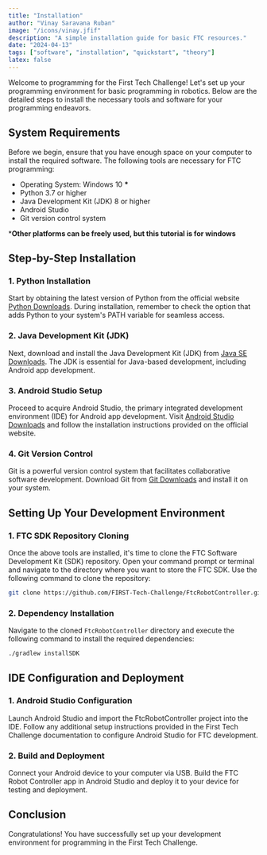 ```yaml
---
title: "Installation"
author: "Vinay Saravana Ruban"
image: "/icons/vinay.jfif"
description: "A simple installation guide for basic FTC resources."
date: "2024-04-13"
tags: ["software", "installation", "quickstart", "theory"]
latex: false
---
```


Welcome to programming for the First Tech Challenge! Let's set up your programming environment for basic programming in robotics. Below are the detailed steps to install the necessary tools and software for your programming endeavors.

## System Requirements

Before we begin, ensure that you have enough space on your computer to install the required software. The following tools are necessary for FTC programming:

- Operating System: Windows 10 **\***
- Python 3.7 or higher
- Java Development Kit (JDK) 8 or higher
- Android Studio
- Git version control system

\***Other platforms can be freely used, but this tutorial is for windows**

## Step-by-Step Installation

### 1. Python Installation

Start by obtaining the latest version of Python from the official website [Python Downloads](https://www.python.org/downloads/). During installation, remember to check the option that adds Python to your system's PATH variable for seamless access.

### 2. Java Development Kit (JDK)

Next, download and install the Java Development Kit (JDK) from [Java SE Downloads](https://www.oracle.com/java/technologies/javase-jdk8-downloads.html). The JDK is essential for Java-based development, including Android app development.

### 3. Android Studio Setup

Proceed to acquire Android Studio, the primary integrated development environment (IDE) for Android app development. Visit [Android Studio Downloads](https://developer.android.com/studio) and follow the installation instructions provided on the official website.

### 4. Git Version Control

Git is a powerful version control system that facilitates collaborative software development. Download Git from [Git Downloads](https://git-scm.com/downloads) and install it on your system.

## Setting Up Your Development Environment

### 1. FTC SDK Repository Cloning

Once the above tools are installed, it's time to clone the FTC Software Development Kit (SDK) repository. Open your command prompt or terminal and navigate to the directory where you want to store the FTC SDK. Use the following command to clone the repository:

```bash
git clone https://github.com/FIRST-Tech-Challenge/FtcRobotController.git
```

### 2. Dependency Installation

Navigate to the cloned ```FtcRobotController``` directory and execute the following command to install the required dependencies:

```bash
./gradlew installSDK
```

## IDE Configuration and Deployment

### 1. Android Studio Configuration

Launch Android Studio and import the FtcRobotController project into the IDE. Follow any additional setup instructions provided in the First Tech Challenge documentation to configure Android Studio for FTC development.

### 2. Build and Deployment

Connect your Android device to your computer via USB. Build the FTC Robot Controller app in Android Studio and deploy it to your device for testing and deployment.

## Conclusion

Congratulations! You have successfully set up your development environment for programming in the First Tech Challenge.
